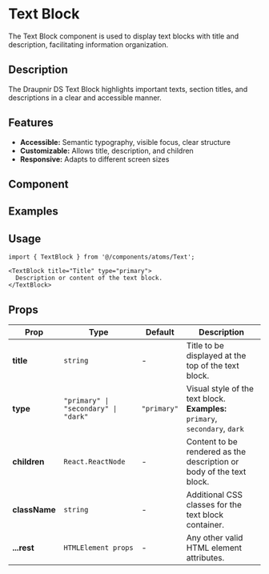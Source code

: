 
<Meta of={StoryBlock} />

# Text Block

The Text Block component is used to display text blocks with title and description, facilitating information organization.

## Description
The Draupnir DS Text Block highlights important texts, section titles, and descriptions in a clear and accessible manner.

## Features
- **Accessible:** Semantic typography, visible focus, clear structure
- **Customizable:** Allows title, description, and children
- **Responsive:** Adapts to different screen sizes

## Component
<Primary of={StoryBlock} />
<Controls />

## Examples
<Canvas>
  <Story of={StoryBlock.Primary} />
  <Story of={StoryBlock.TextBlockPrimary} />
  <Story of={StoryBlock.TextBlockSecondary} />
  <Story of={StoryBlock.TextBlockTertiary} />
</Canvas>

## Usage

```tsx
import { TextBlock } from '@/components/atoms/Text';

<TextBlock title="Title" type="primary">
  Description or content of the text block.
</TextBlock>
```

## Props

<table style={{ width: '100%', borderCollapse: 'collapse', margin: '1.5rem 0' }}>
  <thead>
    <tr style={{ background: '#f7f7fa' }}>
      <th style={{ textAlign: 'left', padding: '8px' }}>Prop</th>
      <th style={{ textAlign: 'left', padding: '8px' }}>Type</th>
      <th style={{ textAlign: 'left', padding: '8px' }}>Default</th>
      <th style={{ textAlign: 'left', padding: '8px' }}>Description</th>
    </tr>
  </thead>
  <tbody>
    <tr>
      <td><b>title</b></td>
      <td><code>string</code></td>
      <td>-</td>
      <td>Title to be displayed at the top of the text block.</td>
    </tr>
    <tr>
      <td><b>type</b></td>
      <td><code>"primary" | "secondary" | "dark"</code></td>
      <td><code>"primary"</code></td>
      <td>Visual style of the text block.<br/><b>Examples:</b> <code>primary</code>, <code>secondary</code>, <code>dark</code></td>
    </tr>
    <tr>
      <td><b>children</b></td>
      <td><code>React.ReactNode</code></td>
      <td>-</td>
      <td>Content to be rendered as the description or body of the text block.</td>
    </tr>
    <tr>
      <td><b>className</b></td>
      <td><code>string</code></td>
      <td>-</td>
      <td>Additional CSS classes for the text block container.</td>
    </tr>
    <tr>
      <td><b>...rest</b></td>
      <td><code>HTMLElement props</code></td>
      <td>-</td>
      <td>Any other valid HTML element attributes.</td>
    </tr>
  </tbody>
</table>
